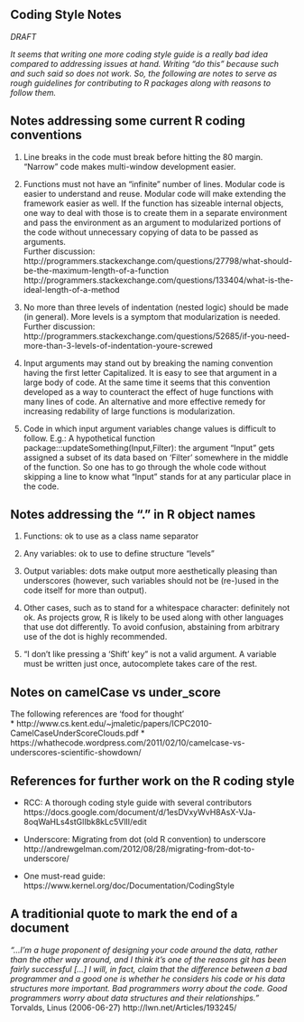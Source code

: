 Coding Style Notes
------------------

_DRAFT_  

_It seems that writing one more coding style guide is a really bad idea 
compared to addressing issues at hand. Writing "do this" because such and
such said so does not work. So, the following are notes to serve as 
rough guidelines for contributing to R packages along with reasons
to follow them._  


## Notes addressing some current R coding conventions

1. Line breaks in the code must break before hitting the 80 margin.
"Narrow" code makes multi-window development easier.

2. Functions must not have an "infinite" number of lines. Modular code
is easier to understand and reuse. Modular code will make extending
the framework easier as well. If the function has sizeable internal 
objects, one way to deal with those is to create them in a separate 
environment and pass the environment as an argument to modularized 
portions of the code without unnecessary copying of data to be 
passed as arguments.  
Further discussion:  
http://programmers.stackexchange.com/questions/27798/what-should-be-the-maximum-length-of-a-function  
http://programmers.stackexchange.com/questions/133404/what-is-the-ideal-length-of-a-method  

3. No more than three levels of indentation (nested logic) should be made 
(in general). More levels is a symptom that modularization is needed.  
Further discussion:  
http://programmers.stackexchange.com/questions/52685/if-you-need-more-than-3-levels-of-indentation-youre-screwed  
 
4. Input arguments may stand out by breaking the naming convention having
the first letter Capitalized. It is easy to see that argument in a large
body of code. At the same time it seems that this convention developed
as a way to counteract the effect of huge functions with many lines of code.
An alternative and more effective remedy for increasing redability of
large functions is modularization.

5. Code in which input argument variables change values is difficult to follow. 
E.g.: A hypothetical function package:::updateSomething(Input,Filter): 
the argument "Input" gets assigned a subset of its data based on 'Filter' 
somewhere in the middle of the function. So one has to go through the whole 
code without skipping a line to know what "Input" stands for at any particular 
place in the code.  


## Notes addressing the "." in R object names

1. Functions: ok to use as a class name separator

2. Any variables: ok to use to define structure "levels"

3. Output variables: dots make output more aesthetically pleasing 
than underscores (however, such variables should not be (re-)used in the code 
itself for more than output).

4. Other cases, such as to stand for a whitespace character: definitely not ok.
As projects grow, R is likely to be used along with other languages that 
use dot differently. To avoid confusion, abstaining from arbitrary use 
of the dot is highly recommended.

5. "I don't like pressing a 'Shift' key" is not a valid argument. A variable must 
be written just once, autocomplete takes care of the rest.


## Notes on camelCase vs under_score

The following references are 'food for thought'  
* http://www.cs.kent.edu/~jmaletic/papers/ICPC2010-CamelCaseUnderScoreClouds.pdf
* https://whathecode.wordpress.com/2011/02/10/camelcase-vs-underscores-scientific-showdown/  


## References for further work on the R coding style

* RCC: A thorough coding style guide with several contributors  
https://docs.google.com/document/d/1esDVxyWvH8AsX-VJa-8oqWaHLs4stGlIbk8kLc5VlII/edit

* Underscore: Migrating from dot (old R convention) to underscore  
http://andrewgelman.com/2012/08/28/migrating-from-dot-to-underscore/

* One must-read guide:  
https://www.kernel.org/doc/Documentation/CodingStyle


## A traditionial quote to mark the end of a document
 
 _"...I'm a huge proponent of designing your code around the data, rather than 
 the other way around, and I think it's one of the reasons git has been fairly 
 successful [...] I will, in fact, claim that the difference between a bad 
 programmer and a good one is whether he considers his code or his data 
 structures more important. Bad programmers worry about the code. Good 
 programmers worry about data structures and their relationships."_  
 Torvalds, Linus (2006-06-27) http://lwn.net/Articles/193245/


